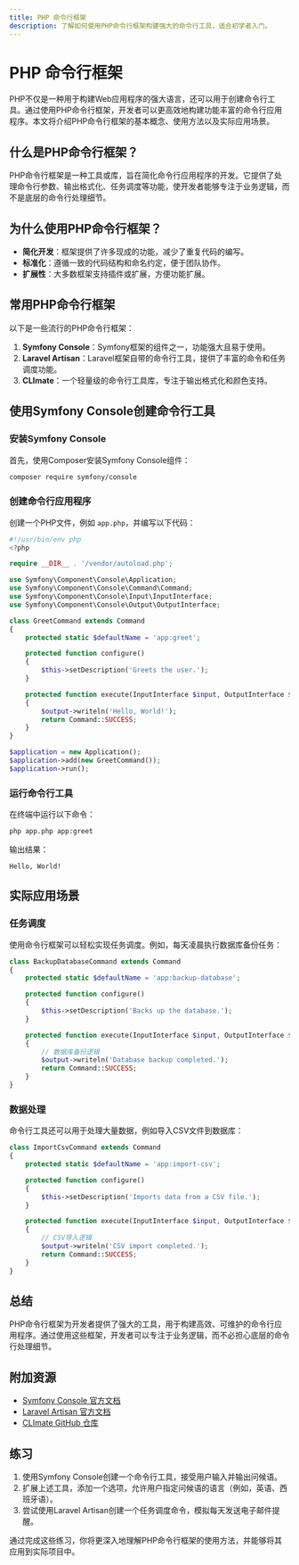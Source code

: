 ```yaml
---
title: PHP 命令行框架
description: 了解如何使用PHP命令行框架构建强大的命令行工具，适合初学者入门。
---
```


# PHP 命令行框架

PHP不仅是一种用于构建Web应用程序的强大语言，还可以用于创建命令行工具。通过使用PHP命令行框架，开发者可以更高效地构建功能丰富的命令行应用程序。本文将介绍PHP命令行框架的基本概念、使用方法以及实际应用场景。

## 什么是PHP命令行框架？

PHP命令行框架是一种工具或库，旨在简化命令行应用程序的开发。它提供了处理命令行参数、输出格式化、任务调度等功能，使开发者能够专注于业务逻辑，而不是底层的命令行处理细节。

## 为什么使用PHP命令行框架？

- **简化开发**：框架提供了许多现成的功能，减少了重复代码的编写。
- **标准化**：遵循一致的代码结构和命名约定，便于团队协作。
- **扩展性**：大多数框架支持插件或扩展，方便功能扩展。

## 常用PHP命令行框架

以下是一些流行的PHP命令行框架：

1. **Symfony Console**：Symfony框架的组件之一，功能强大且易于使用。
2. **Laravel Artisan**：Laravel框架自带的命令行工具，提供了丰富的命令和任务调度功能。
3. **CLImate**：一个轻量级的命令行工具库，专注于输出格式化和颜色支持。

## 使用Symfony Console创建命令行工具

### 安装Symfony Console

首先，使用Composer安装Symfony Console组件：

```bash
composer require symfony/console
```

### 创建命令行应用程序

创建一个PHP文件，例如 `app.php`，并编写以下代码：

```php
#!/usr/bin/env php
<?php

require __DIR__ . '/vendor/autoload.php';

use Symfony\Component\Console\Application;
use Symfony\Component\Console\Command\Command;
use Symfony\Component\Console\Input\InputInterface;
use Symfony\Component\Console\Output\OutputInterface;

class GreetCommand extends Command
{
    protected static $defaultName = 'app:greet';

    protected function configure()
    {
        $this->setDescription('Greets the user.');
    }

    protected function execute(InputInterface $input, OutputInterface $output)
    {
        $output->writeln('Hello, World!');
        return Command::SUCCESS;
    }
}

$application = new Application();
$application->add(new GreetCommand());
$application->run();
```

### 运行命令行工具

在终端中运行以下命令：

```bash
php app.php app:greet
```

输出结果：

```
Hello, World!
```

## 实际应用场景

### 任务调度

使用命令行框架可以轻松实现任务调度。例如，每天凌晨执行数据库备份任务：

```php
class BackupDatabaseCommand extends Command
{
    protected static $defaultName = 'app:backup-database';

    protected function configure()
    {
        $this->setDescription('Backs up the database.');
    }

    protected function execute(InputInterface $input, OutputInterface $output)
    {
        // 数据库备份逻辑
        $output->writeln('Database backup completed.');
        return Command::SUCCESS;
    }
}
```

### 数据处理

命令行工具还可以用于处理大量数据，例如导入CSV文件到数据库：

```php
class ImportCsvCommand extends Command
{
    protected static $defaultName = 'app:import-csv';

    protected function configure()
    {
        $this->setDescription('Imports data from a CSV file.');
    }

    protected function execute(InputInterface $input, OutputInterface $output)
    {
        // CSV导入逻辑
        $output->writeln('CSV import completed.');
        return Command::SUCCESS;
    }
}
```

## 总结

PHP命令行框架为开发者提供了强大的工具，用于构建高效、可维护的命令行应用程序。通过使用这些框架，开发者可以专注于业务逻辑，而不必担心底层的命令行处理细节。

## 附加资源

- [Symfony Console 官方文档](https://symfony.com/doc/current/components/console.html)
- [Laravel Artisan 官方文档](https://laravel.com/docs/artisan)
- [CLImate GitHub 仓库](https://github.com/thephpleague/climate)

## 练习

1. 使用Symfony Console创建一个命令行工具，接受用户输入并输出问候语。
2. 扩展上述工具，添加一个选项，允许用户指定问候语的语言（例如，英语、西班牙语）。
3. 尝试使用Laravel Artisan创建一个任务调度命令，模拟每天发送电子邮件提醒。

通过完成这些练习，你将更深入地理解PHP命令行框架的使用方法，并能够将其应用到实际项目中。